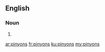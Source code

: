 ==English==

===Noun===
{{head|en|plural}}

# {{plural of|pinyon|lang=en|nocat=1}}

[[ar:pinyons]]
[[fr:pinyons]]
[[ku:pinyons]]
[[my:pinyons]]